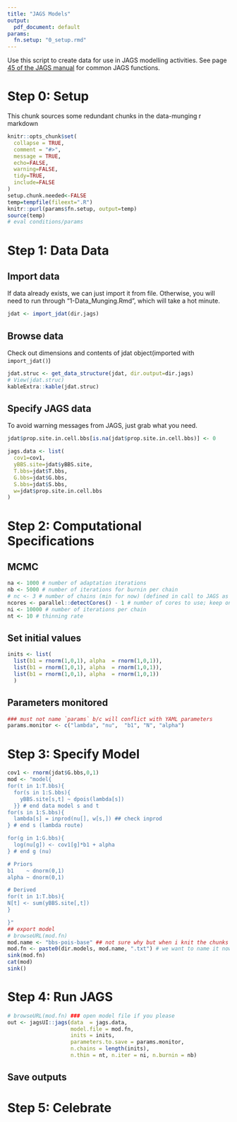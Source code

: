 ```yaml
---
title: "JAGS Models"
output:
  pdf_document: default
params:
  fn.setup: "0_setup.rmd"
---
```

Use this script to create data for use in JAGS modelling activities. See page [45 of the JAGS manual](https://people.stat.sc.edu/hansont/stat740/jags_user_manual.pdf) for common JAGS functions. 

# Step 0: Setup 
 This chunk sources some redundant chunks in the data-munging r markdown
```r
knitr::opts_chunk$set(
  collapse = TRUE,
  comment = "#>", 
  message = TRUE, 
  echo=FALSE, 
  warning=FALSE, 
  tidy=TRUE, 
  include=FALSE
)
setup.chunk.needed<-FALSE
temp=tempfile(fileext=".R")
knitr::purl(params$fn.setup, output=temp)
source(temp)
# eval conditions/params

```

# Step 1: Data Data
## Import data
If data already exists, we can just import it from file. Otherwise, you will need to run through "1-Data_Munging.Rmd", which will take a hot minute.
```r
jdat <- import_jdat(dir.jags)
```
## Browse data
Check out dimensions and contents of jdat object(imported with `import_jdat()`)
```r
jdat.struc <- get_data_structure(jdat, dir.output=dir.jags)
# View(jdat.struc)
kableExtra::kable(jdat.struc)
```

## Specify JAGS data
To avoid warning messages from JAGS, just grab what you need. 
```r
jdat$prop.site.in.cell.bbs[is.na(jdat$prop.site.in.cell.bbs)] <- 0

jags.data <- list(
  cov1=cov1, 
  yBBS.site=jdat$yBBS.site, 
  T.bbs=jdat$T.bbs, 
  G.bbs=jdat$G.bbs, 
  S.bbs=jdat$S.bbs, 
  w=jdat$prop.site.in.cell.bbs
)
```

# Step 2: Computational Specifications
## MCMC
```r
na <- 1000 # number of adaptation iterations
nb <- 5000 # number of iterations for burnin per chain
# nc <- 3 # number of chains (min for now) (defined in call to JAGS as the length of inits list)
ncores <- parallel::detectCores() - 1 # number of cores to use; keep one free just in case, or not
ni <- 10000 # number of iterations per chain
nt <- 10 # thinning rate
```

## Set initial values
```r
inits <- list(
  list(b1 = rnorm(1,0,1), alpha  = rnorm(1,0,1)),
  list(b1 = rnorm(1,0,1), alpha  = rnorm(1,0,1)),     
  list(b1 = rnorm(1,0,1), alpha  = rnorm(1,0,1))
  ) 
```

## Parameters monitored
```r
### must not name `params` b/c will conflict with YAML parameters
params.monitor <- c("lambda", "nu",  "b1", "N", "alpha")
```

# Step 3: Specify Model
```r
cov1 <- rnorm(jdat$G.bbs,0,1)
mod <- "model{
for(t in 1:T.bbs){
  for(s in 1:S.bbs){
    yBBS.site[s,t] ~ dpois(lambda[s])
  }} # end data model s and t
for(s in 1:S.bbs){
  lambda[s] = inprod(nu[], w[s,]) ## check inprod
} # end s (lambda route)

for(g in 1:G.bbs){
  log(nu[g]) <- cov1[g]*b1 + alpha 
} # end g (nu)

# Priors
b1    ~ dnorm(0,1)
alpha ~ dnorm(0,1)

# Derived
for(t in 1:T.bbs){
N[t] <- sum(yBBS.site[,t])
}

}"
## export model
# browseURL(mod.fn)
mod.name <- "bbs-pois-base" ## not sure why but when i knit the chunks outside this one it doesn't keep the params, so having trouble putting it up there.
mod.fn <- paste0(dir.models, mod.name, ".txt") # we want to name it now so we can call in jags functions
sink(mod.fn)
cat(mod)
sink()
```

# Step 4: Run JAGS
```r
# browseURL(mod.fn) ### open model file if you please
out <- jagsUI::jags(data  = jags.data,
                    model.file = mod.fn,
                    inits = inits,
                    parameters.to.save = params.monitor,
                    n.chains = length(inits), 
                    n.thin = nt, n.iter = ni, n.burnin = nb)
```

## Save outputs

# Step 5: Celebrate

